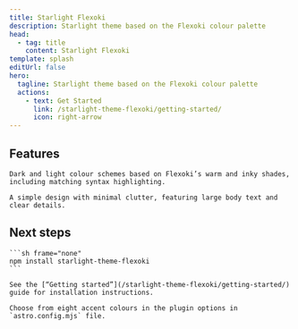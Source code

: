 ```yaml
---
title: Starlight Flexoki
description: Starlight theme based on the Flexoki colour palette
head:
  - tag: title
    content: Starlight Flexoki
template: splash
editUrl: false
hero:
  tagline: Starlight theme based on the Flexoki colour palette
  actions:
    - text: Get Started
      link: /starlight-theme-flexoki/getting-started/
      icon: right-arrow
---
```



## Features

<CardGrid>

  <Card title="Flexoki colour theme" icon="seti:svg">

    Dark and light colour schemes based on Flexoki’s warm and inky shades, including matching syntax highlighting.

  </Card>
  
  <Card title="Readable design" icon="seti:font">

    A simple design with minimal clutter, featuring large body text and clear details.

  </Card>

</CardGrid>

## Next steps

<CardGrid>
  
  <Card title="Install the theme" icon="puzzle">
    
    ```sh frame="none"
    npm install starlight-theme-flexoki
    ```
    
    See the [“Getting started”](/starlight-theme-flexoki/getting-started/) guide for installation instructions.
  
  </Card>
  
  <Card title="Configure the theme" icon="setting">
  
    Choose from eight accent colours in the plugin options in `astro.config.mjs` file.
  
  </Card>

</CardGrid>
